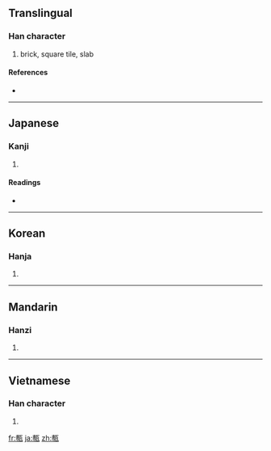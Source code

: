 ==Translingual==

===Han character===
{{Han char|rn=98|rad=瓦|as=11|sn=16|four=|canj=十戈一女弓 (JIMVN)}}

# brick, square tile, slab

====References====
* {{Han ref|kx=0751.250|dkj=21589|dj=1159.180|hdz=21430.140|uh=750E|ud=29966}}

----

==Japanese==

===Kanji===
{{ja-kanji|grade=|rs=瓦11}}

# {{defn|Japanese}}

====Readings====
* {{ja-readings|on=[[せん]] (sen)|kun=[[かわら]] (kawara)|nanori=}}

----

==Korean==

===Hanja===
{{ko-hanja|hangeul=전|eumhun=|rv=jeon|mr=chŏn|y=cen}}

# {{defn|Korean|sort=瓦11}}

----

==Mandarin==

===Hanzi===
{{cmn-hanzi|pin=[[zhuān]] ([[zhuan1]])|wg=chuan<sup>1</sup>}}

# {{defn|Mandarin|sort=瓦11}}

----

==Vietnamese==

===Han character===
{{vi-hantu|[[chuyên]], [[gạch]]|rs=瓦11}}

# {{defn|Vietnamese|sort=瓦11}}

[[fr:甎]]
[[ja:甎]]
[[zh:甎]]